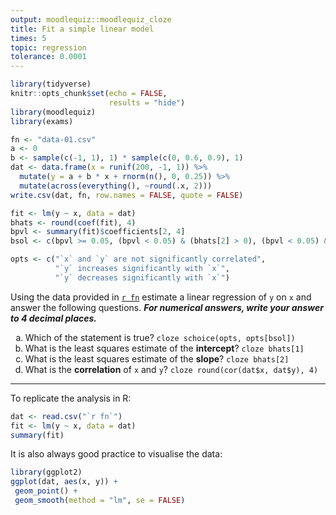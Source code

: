```yaml
---
output: moodlequiz::moodlequiz_cloze
title: Fit a simple linear model
times: 5
topic: regression
tolerance: 0.0001
---
```


```r
library(tidyverse)
knitr::opts_chunk$set(echo = FALSE,
                      results = "hide")
library(moodlequiz)
library(exams)
```
```r
fn <- "data-01.csv"
a <- 0
b <- sample(c(-1, 1), 1) * sample(c(0, 0.6, 0.9), 1)
dat <- data.frame(x = runif(200, -1, 1)) %>% 
  mutate(y = a + b * x + rnorm(n(), 0, 0.25)) %>% 
  mutate(across(everything(), ~round(.x, 2)))
write.csv(dat, fn, row.names = FALSE, quote = FALSE)

fit <- lm(y ~ x, data = dat)
bhats <- round(coef(fit), 4)
bpvl <- summary(fit)$coefficients[2, 4]
bsol <- c(bpvl >= 0.05, (bpvl < 0.05) & (bhats[2] > 0), (bpvl < 0.05) & (bhats[2] < 0))

opts <- c("`x` and `y` are not significantly correlated",
          "`y` increases significantly with `x`",
          "`y` decreases significantly with `x`")
```   


Using the data provided in [`r fn`](`r fn`) estimate a linear regression of
`y` on `x` and answer the following questions. _**For numerical answers, write your answer to 4 decimal places.**_

a) Which of the statement is true? `cloze schoice(opts, opts[bsol])`
b) What is the least squares estimate of the **intercept**? `cloze bhats[1]`
c) What is the least squares estimate of the **slope**? `cloze bhats[2]`
d) What is the **correlation** of `x` and `y`? `cloze round(cor(dat$x, dat$y), 4)`

---

To replicate the analysis in R:

```r
dat <- read.csv("`r fn`")
fit <- lm(y ~ x, data = dat)
summary(fit)
```

It is also always good practice to visualise the data:

```r
library(ggplot2)
ggplot(dat, aes(x, y)) +
 geom_point() + 
 geom_smooth(method = "lm", se = FALSE)
```
